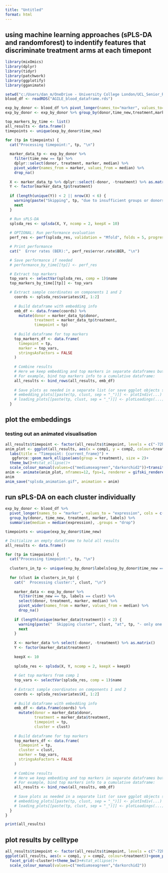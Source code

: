 ```yaml
---
title: "Untitled"
format: html
---
```


## using machine learning approaches (sPLS-DA and randomforest) to indentify features that discriminate treatment arms at each timepont
```r
library(mixOmics)
library(dplyr)
library(tidyr)
library(patchwork)
library(ggplotify)
library(gganimate)
```


```r
setwd("c:/Users/dan_m/OneDrive - University College London/UCL_Senior_Research_Fellow/AGILE/Blood/sub_clustering")
blood_df <- readRDS("AGILE_blood_dataframe.rds")
```


```r
exp_by_donor <- blood_df %>% pivot_longer(names_to="marker", values_to="expression", cols=c(1:31))
exp_by_donor <- exp_by_donor %>% group_by(donor,time_new,treatment,marker) %>% summarise(median = median(expression), .groups="drop")
```

```r
top_markers_by_time <- list()
all_results <- data.frame()
timepoints <- unique(exp_by_donor$time_new)

for (tp in timepoints) {
  cat("Processing timepoint:", tp, "\n")
  
  marker_data_tp <- exp_by_donor %>%
    filter(time_new == tp) %>%
    dplyr::select(donor, treatment, marker, median) %>%
    pivot_wider(names_from = marker, values_from = median) %>%
    drop_na()
  
  X <- marker_data_tp %>% dplyr::select(-donor, -treatment) %>% as.matrix()
  Y <- factor(marker_data_tp$treatment)
  
  if (length(unique(Y)) < 2 || nrow(X) < 6) {
    warning(paste("Skipping", tp, "due to insufficient groups or donors"))
    next
  }

  # Run sPLS-DA
  splsda_res <- splsda(X, Y, ncomp = 2, keepX = 10)
  
  # OPTIONAL: Run performance evaluation
  perf_res <- perf(splsda_res, validation = "Mfold", folds = 5, progressBar = FALSE, nrepeat = 10)

  # Print performance
  cat("  Error rates (BER):", perf_res$error.rate$BER, "\n")

  # Save performance if needed
  # performance_by_time[[tp]] <- perf_res

  # Extract top markers
  top_vars <- selectVar(splsda_res, comp = 1)$name
  top_markers_by_time[[tp]] <- top_vars

  # Extract sample coordinates on components 1 and 2
    coords <- splsda_res$variates$X[, 1:2]
    
    # Build dataframe with embedding info
    emb_df <- data.frame(coords) %>%
      mutate(donor = marker_data_tp$donor,
             treatment = marker_data_tp$treatment,
             timepoint = tp)
    
    # Build dataframe for top markers
    top_markers_df <- data.frame(
      timepoint = tp,
      marker = top_vars,
      stringsAsFactors = FALSE
    )
    
    # Combine results
    # Here we keep embedding and top markers in separate dataframes but can store both
    # For example, bind top markers info to a cumulative dataframe:
    all_results <- bind_rows(all_results, emb_df)
    
    # Save plots as needed in a separate list (or save ggplot objects somewhere)
    # embedding_plots[[paste(tp, clust, sep = "_")]] <- plotIndiv(...)
    # loading_plots[[paste(tp, clust, sep = "_")]] <- plotLoadings(...)
  }

```

## plot the embeddings
### testing out an animated visualisation
```r
all_results$timepoint <- factor(all_results$timepoint, levels = c("-72h", "0h", "6h", "24h", "48h", "72h"))
anim_plot <- ggplot(all_results, aes(x = comp1, y = comp2, colour=treatment))+geom_point(size = 5)+
  labs(title = "Timepoint: {current_frame}") +
   ggforce::geom_mark_ellipse(aes(group = treatment), size = 2)+
  theme_bw()+#stat_ellipse()+
  scale_colour_manual(values=c("mediumseagreen","darkorchid2"))+transition_manual(timepoint)
anim <- animate(anim_plot, nframes=12, fps=1, renderer = gifski_renderer(), width=600, height=500, res=100)
anim
anim_save("splsda_animation.gif", animation = anim)
```

## run sPLS-DA on each cluster individually
```r
exp_by_donor <- blood_df %>%
  pivot_longer(names_to = "marker", values_to = "expression", cols = c(1:31)) %>%
  group_by(donor, time_new, treatment, marker, labels) %>%
  summarise(median = median(expression), .groups = "drop")

timepoints <- unique(exp_by_donor$time_new)

# Initialize an empty dataframe to hold all results
all_results <- data.frame()

for (tp in timepoints) {
  cat("Processing timepoint:", tp, "\n")
  
  clusters_in_tp <- unique(exp_by_donor$labels[exp_by_donor$time_new == tp])
  
  for (clust in clusters_in_tp) {
    cat("  Processing cluster:", clust, "\n")
    
    marker_data <- exp_by_donor %>%
      filter(time_new == tp, labels == clust) %>%
      select(donor, treatment, marker, median) %>%
      pivot_wider(names_from = marker, values_from = median) %>%
      drop_na()
    
    if (length(unique(marker_data$treatment)) < 2) {
      warning(paste("  Skipping cluster", clust, "at", tp, "- only one treatment group"))
      next
    }
    
    X <- marker_data %>% select(-donor, -treatment) %>% as.matrix()
    Y <- factor(marker_data$treatment)
    
    keepX <- 10
    
    splsda_res <- splsda(X, Y, ncomp = 2, keepX = keepX)
    
    # Get top markers from comp 1
    top_vars <- selectVar(splsda_res, comp = 1)$name
    
    # Extract sample coordinates on components 1 and 2
    coords <- splsda_res$variates$X[, 1:2]
    
    # Build dataframe with embedding info
    emb_df <- data.frame(coords) %>%
      mutate(donor = marker_data$donor,
             treatment = marker_data$treatment,
             timepoint = tp,
             cluster = clust)
    
    # Build dataframe for top markers
    top_markers_df <- data.frame(
      timepoint = tp,
      cluster = clust,
      marker = top_vars,
      stringsAsFactors = FALSE
    )
    
    # Combine results
    # Here we keep embedding and top markers in separate dataframes but can store both
    # For example, bind top markers info to a cumulative dataframe:
    all_results <- bind_rows(all_results, emb_df)
    
    # Save plots as needed in a separate list (or save ggplot objects somewhere)
    # embedding_plots[[paste(tp, clust, sep = "_")]] <- plotIndiv(...)
    # loading_plots[[paste(tp, clust, sep = "_")]] <- plotLoadings(...)
  }
}

print(all_results)

```

## plot results by celltype
```r
all_results$timepoint <- factor(all_results$timepoint, levels = c("-72h", "0h", "6h", "24h", "48h", "72h"))
ggplot(all_results, aes(x = comp1, y = comp2, colour=treatment))+geom_point()+
  facet_grid(~cluster)+theme_bw()+#stat_ellipse()+
  scale_colour_manual(values=c("mediumseagreen","darkorchid2"))

```